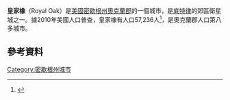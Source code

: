 {{Infobox settlement
|name                     = Royal Oak
|official_name            = City of Royal Oak
|settlement_type          = [[城市|城市]]
|nickname                 =
|image_skyline            = Romontage.png
|imagesize                =
|image_caption            =
|image_flag               =
|image_seal               =
|image_map                = Oakland_County_Michigan_Incorporated_and_Unincorporated_areas_Royal_Oak_highlighted.svg
|mapsize                  = 250x200px
|map_caption              = 在密歇根州的位置
|image_map1               =
|mapsize1                 =
|map_caption1             =
|coordinates_region       = US-MI
|subdivision_type         = 國家
|subdivision_type1        = 州
|subdivision_type2        = 郡
|subdivision_name         = [[美國|美國]]
|subdivision_name1        = [[密歇根州|密歇根州]]
|subdivision_name2        = [[奧克蘭县_(密西根州)|奧克蘭郡]]
|government_type          = [[council-manager_government|Commission-Manager]]
|leader_title             = [[市長|市長]]
|leader_name              = Jim Ellison
|leader_title1            = [[City_Manager|City Manager]]
|leader_name1             = Don Johnson
|established_title        = Incorporated
|established_date         = 1895 (village)
|established_title2       =  
|established_date2        = 1921 (city)
|area_magnitude           =
|area_total_sq_mi         = 11.79
|area_land_sq_mi          = 11.79
|area_water_sq_mi         = 0
|area_footnotes           = <ref name ="Gazetteer files"/>
|area_total_km2           = 30.54
|area_land_km2            = 30.54
|area_water_km2           = 0
<!-- Population -->
|population_as_of         = [[2010年美國人口普查|2010]]
|population_est           = 58946
|pop_est_as_of            = 2013<ref name="2013 Pop Estimate">{{cite web|title=Population Estimates|url=http://quickfacts.census.gov/qfd/states/26/2670040.html|publisher=[[United_States_Census_Bureau|United States Census Bureau]]|accessdate=2014-12-10|archive-url=https://web.archive.org/web/20160204052235/http://quickfacts.census.gov/qfd/states/26/2670040.html|archive-date=2016-02-04|dead-url=yes}}</ref>
|population_footnotes     = <ref name ="FactFinder"/>
|population_total         = 57236
|population_density_km2   = 1874.4
|population_density_sq_mi = 4854.6
|population_metro         = 4,285,832 (US: [[List_of_Metropolitan_Statistical_Areas|13th]])
|timezone                 = [[Eastern_Standard_Time_Zone|EST]]
|utc_offset               = -5
|timezone_DST             = [[Eastern_Daylight_Time|EDT]]
|utc_offset_DST           = -4
|latd = 42 |latm = 29 |lats = 20 |latNS = N
|longd = 83 |longm = 8 |longs = 34 |longEW = W
|elevation_footnotes      =
<ref name= USGS>{{Gnis|636352|elevation}}</ref>
|elevation_m              = 202
|elevation_ft             = 663<!--USGS-->
|postal_code_type         = [[ZIP_code|ZIP code]]s
|postal_code              = 48067, 48068, 48073
|area_code                = [[Area_code_248|248]]
|blank_name               = [[Federal_Information_Processing_Standard|FIPS code]]
|blank_info               = 26-70040
|blank1_name              = [[Geographic_Names_Information_System|GNIS]] feature ID
|blank1_info              = 0636352<ref>{{gnis|0636352}}</ref>
|website                  = http://www.ci.royal-oak.mi.us
|footnotes                =
}}
'''皇家橡'''（Royal Oak）是[[美國|美國]][[密歇根州|密歇根州]][[奧克蘭县_(密西根州)|奧克蘭郡]]的一個城市，是[[底特律|底特律]]的郊區衛星城之一。據2010年美國人口普查，皇家橡有人口57,236人<ref name="Census 2010">{{cite web| url=http://factfinder2.census.gov| title=Race, Hispanic or Latino, Age, and Housing Occupancy: 2010 Census Redistricting Data (Public Law 94-171) Summary File (QT-PL), Royal Oak city, Michigan| publisher=U.S. Census Bureau, American FactFinder 2| accessdate=August 19, 2011| archive-date=2013-09-11| archive-url=https://web.archive.org/web/20130911234518/http://factfinder2.census.gov/| dead-url=no}}</ref>，是奧克蘭郡人口第八多城市。
==參考資料==
{{Reflist}}
{{Michigan}}
{{michigan-geo-stub}}
{{DEFAULTSORT:Royal Oak}}
[[Category:密歇根州城市|Category:密歇根州城市]]